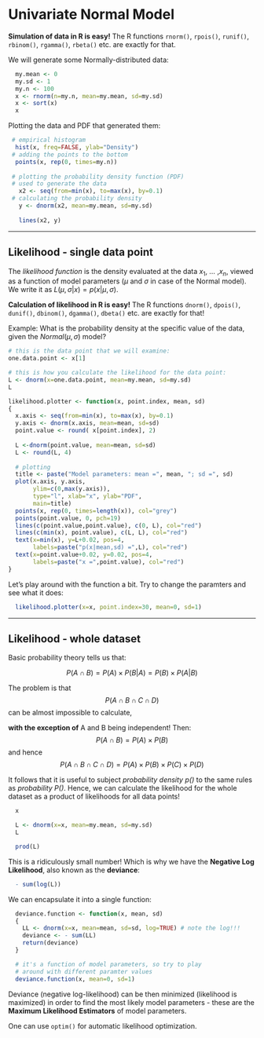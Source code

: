 Univariate Normal Model
========================================================

**Simulation of data in R is easy!** The R functions ```rnorm()```, ```rpois()```, ```runif()```, ```rbinom()```, ```rgamma()```, ```rbeta()``` etc. are exactly for that.

We will generate some Normally-distributed data:
```r
  my.mean <- 0
  my.sd <- 1
  my.n <- 100
  x <- rnorm(n=my.n, mean=my.mean, sd=my.sd)
  x <- sort(x)
  x
```

Plotting the data and PDF that generated them:
```r
 # empirical histogram
  hist(x, freq=FALSE, ylab="Density")
 # adding the points to the bottom  
  points(x, rep(0, times=my.n))
 
 # plotting the probability density function (PDF)
 # used to generate the data
   x2 <- seq(from=min(x), to=max(x), by=0.1)
 # calculating the probability density   
   y <- dnorm(x2, mean=my.mean, sd=my.sd)
  
   lines(x2, y)
```

********************************************************************************


Likelihood - single data point
------------------------------

The *likelihood function* is the density evaluated at the data $x_1$, ... ,$x_n$, viewed as a function of model parameters ($\mu$ and $\sigma$ in case of the Normal model). We write it as $L(\mu, \sigma | x) = p(x | \mu, \sigma)$.  

**Calculation of likelihood in R is easy!** The R functions ```dnorm()```, ```dpois()```, ```dunif()```, ```dbinom()```, ```dgamma()```, ```dbeta()``` etc. are exactly for that!

Example: What is the probability density at the specific value of the data, given the $Normal(\mu, \sigma)$ model?

```r
# this is the data point that we will examine:
one.data.point <- x[1]

# this is how you calculate the likelihood for the data point:
L <- dnorm(x=one.data.point, mean=my.mean, sd=my.sd)
L
```

```r
likelihood.plotter <- function(x, point.index, mean, sd)
{
  x.axis <- seq(from=min(x), to=max(x), by=0.1)
  y.axis <- dnorm(x.axis, mean=mean, sd=sd)
  point.value <- round( x[point.index], 2)
  
  L <-dnorm(point.value, mean=mean, sd=sd)
  L <- round(L, 4)
  
  # plotting  
  title <- paste("Model parameters: mean =", mean, "; sd =", sd)
  plot(x.axis, y.axis, 
       ylim=c(0,max(y.axis)), 
       type="l", xlab="x", ylab="PDF",
       main=title)
  points(x, rep(0, times=length(x)), col="grey")
  points(point.value, 0, pch=19)
  lines(c(point.value,point.value), c(0, L), col="red")
  lines(c(min(x), point.value), c(L, L), col="red")
  text(x=min(x), y=L+0.02, pos=4,
       labels=paste("p(x|mean,sd) =",L), col="red")
  text(x=point.value+0.02, y=0.02, pos=4,
       labels=paste("x =",point.value), col="red")
} 
```

Let's play around with the function a bit. Try to change the paramters and see
what it does:
```r
  likelihood.plotter(x=x, point.index=30, mean=0, sd=1)
```

********************************************************************************

Likelihood - whole dataset
--------------------------

Basic probability theory tells us that:

$$P(A \cap B) = P(A) \times P(B|A) = P(B) \times P(A|B) $$

The problem is that $$ P( A \cap B \cap C \cap D )$$
can be almost impossible to calculate,

**with the exception of**
 A and B being independent! Then: 
$$P(A \cap B) = P(A) \times P(B) $$
and hence
$$ P( A \cap B \cap C \cap D ) = P(A) \times P(B) \times P(C) \times P(D)$$

It follows that it is useful to subject *probability density $p()$* to the same rules as *probability $P()$*. Hence, we can calculate the likelihood for the whole dataset as a product of likelihoods for all data points!

```r
  x

  L <- dnorm(x=x, mean=my.mean, sd=my.sd)
  L

  prod(L)
```
This is a ridiculously small number!
Which is why we have the **Negative Log Likelihood**, also known as the **deviance**:
```r
  - sum(log(L))
```

We can encapsulate it into a single function:
```r
  deviance.function <- function(x, mean, sd)
  {
    LL <- dnorm(x=x, mean=mean, sd=sd, log=TRUE) # note the log!!!
    deviance <- - sum(LL)
    return(deviance)
  }

  # it's a function of model parameters, so try to play
  # around with different paramter values
  deviance.function(x, mean=0, sd=1)
```

Deviance (negative log-likelihood) can be then minimized (likelihood is maximized) in order to find the most likely model parameters - these are the **Maximum Likelihood Estimators** of model parameters.

One can use ```optim()``` for automatic likelihood optimization.
